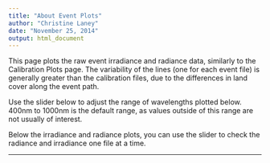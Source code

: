 ```yaml
---
title: "About Event Plots"
author: "Christine Laney"
date: "November 25, 2014"
output: html_document
---
```


This page plots the raw event irradiance and radiance data, similarly to the Calibration Plots page. The variability of the lines (one for each event file) is generally greater than the calibration files, due to the differences in land cover along the event path. 

Use the slider below to adjust the range of wavelengths plotted below. 400nm to 1000nm is the default range, as values outside of this range are not usually of interest.

Below the irradiance and radiance plots, you can use the slider to check the radiance and irradiance one file at a time. 

-----
